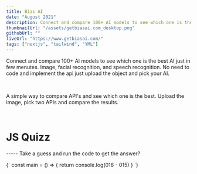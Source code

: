 ```yaml
---
title: Bias AI
date: "August 2021"
description: Connect and compare 100+ AI models to see which one is the best AI. Image, facial recognition, and speech recognition.
thumbnailUrl: "/assets/getbiasai.com_desktop.png"
githubUrl: ""
liveUrl: "https://www.getbiasai.com/"
tags: ["nextjs", "tailwind", "YML"]
---
```


Connect and compare 100+ AI models to see which one is the best AI just in few menutes. Image, facial recognition, and speech recognition.
No need to code and implement the api just upload the object and pick your AI.

<br />

<ImagePreview
  objectPosition="top"
  objectFit="cover"
  src="/assets/getbiasai.com_desktop.png"
  alt="Screenshot of the website"
  caption="Screenshot of the website"
  w="100%"
  h="auto"
  maxH="400px"
  mb={10}
/>

A simple way to compare API's and see which one is the best. Upload the image, pick two APIs and compare the results.

<br />

<ImagePreview
  objectPosition="top"
  objectFit="cover"
  src="/assets/getbiasai.com_desktop-compare-demo.png"
  alt="Screenshot of the website"
  caption="Screenshot of the website"
  w="100%"
  h="auto"
  maxH="400px"
  mb={10}
/>

# **JS Quizz**

----- Take a guess and run the code to get the answer?

<SyntaxHighlighter language="javascript">
  {`
    const main = () => {
      return console.log(018 - 015)
    }
  `}
</SyntaxHighlighter>
